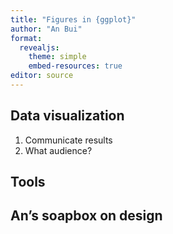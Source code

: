```yaml
---
title: "Figures in {ggplot}"
author: "An Bui"
format: 
  revealjs:
    theme: simple
    embed-resources: true
editor: source
---
```


## Data visualization

::: incremental
1.  Communicate results
2.  What audience?
:::

## Tools

## An's soapbox on design
